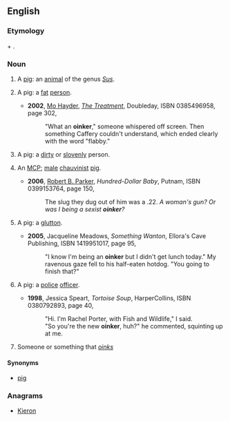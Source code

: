 ==English==

===Etymology===
{{term|oink|Oink}} + {{term|-er}}.
===Noun===
{{en-noun|s|-}}
# {{slang|countable}} A [[pig]]: an [[animal]] of the genus ''[[Sus]]''.
# {{derogatory|_|slang|countable}} A pig: a [[fat]] [[person]].
#* '''2002''', [[w:Mo Hayder|Mo Hayder]], ''[[w:The Treatment|The Treatment]]'', Doubleday, ISBN 0385496958, page 302,
#*:"What an '''oinker'''," someone whispered off screen. Then something Caffery couldn't understand, which ended clearly with the word "flabby."
# {{derogatory|_|slang|countable}} A pig: a [[dirty]] or [[slovenly]] person.
# {{derogatory|_|slang|countable}} An [[MCP]]; [[male]] [[chauvinist]] [[pig]].
#* '''2006''', [[w:Robert B. Parker|Robert B. Parker]], ''Hundred-Dollar Baby'', Putnam, ISBN 0399153764, page 150,
#*: The slug they dug out of him was a .22. ''A woman's gun? Or was I being a sexist '''oinker'''?''
# {{derogatory|_|slang|countable}} A pig: a [[glutton]].
#* '''2005''', Jacqueline Meadows, ''Something Wanton'', Ellora's Cave Publishing, ISBN 1419951017, page 95,
#*:"I know I'm being an '''oinker''' but I didn't get lunch today." My ravenous gaze fell to his half-eaten hotdog. "You going to finish that?"
# {{derogatory|_|slang|countable}} A pig: a [[police]] [[officer]].
#* '''1998''', Jessica Speart, ''Tortoise Soup'', HarperCollins, ISBN 0380792893, page 40,
#*:"Hi. I'm Rachel Porter, with Fish and Wildlife," I said.
#*:"So you're the new '''oinker''', huh?" he commented, squinting up at me.
# Someone or something that ''[[oink]]s''
====Synonyms====
* {{sense|all senses}} [[pig]]

===Anagrams===
* [[Kieron#English|Kieron]]